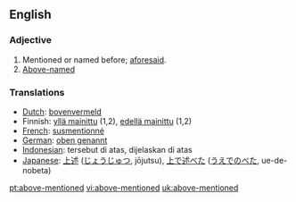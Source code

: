 ==English==
===Adjective===
{{en-adj}}
#Mentioned or named before; [[aforesaid]].
#[[Above-named]]

=== Translations ===
*[[Dutch]]: [[bovenvermeld]]
*Finnish: [[yllä mainittu]] (1,2), [[edellä mainittu]] (1,2)
*[[French]]: [[susmentionné]]
*[[German]]: [[oben genannt]]
*[[Indonesian]]: tersebut di atas, dijelaskan di atas
*[[Japanese]]: [[上述]] ([[じょうじゅつ]], jōjutsu), [[上で述べた]] ([[うえでのべた]], ue-de-nobeta)

[[pt:above-mentioned]]
[[vi:above-mentioned]]
[[uk:above-mentioned]]